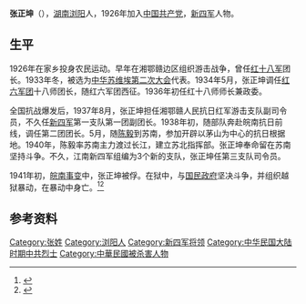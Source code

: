 {{refimprove|time=2014-06-20T10:04:25+00:00}}
{{POV|time=2014-6-20}}
'''张正坤'''（{{bd|1898年||1941年|catIdx=Z张}}），[[湖南|湖南]][[浏阳|浏阳]]人，1926年加入[[中国共产党|中国共产党]]，[[新四军|新四军]]人物。

==生平==
1926年在家乡投身农民运动。早年在湘鄂赣边区组织游击战争，曾任[[红十八军|红十八军]]团长。1933年冬，被选为[[中华苏维埃第二次大会|中华苏维埃第二次大会]]代表。1934年5月，张正坤调任[[红六军团|红六军团]]十八师团长，随红六军团西征。1936年初任红十八师师长兼政委。

全国抗战爆发后，1937年8月，张正坤担任湘鄂赣人民抗日红军游击支队副司令员，不久任[[新四军|新四军]]第一支队第一团副团长。1938年初，随部队奔赴皖南抗日前线，调任第二团团长。5月，随[[陈毅|陈毅]]到苏南，参加开辟以茅山为中心的抗日根据地。1940年，陈毅率苏南主力渡过长江，建立苏北指挥部。张正坤奉命留在苏南坚持斗争。不久，江南新四军组编为3个新的支队，张正坤任第三支队司令员。

1941年初，[[皖南事变|皖南事变]]中，张正坤被俘。在狱中，与[[国民政府|国民政府]]坚决斗争，并组织越狱暴动，在暴动中身亡。<ref>{{Cite web |url=http://agzy.youth.cn/xzzh/yinglie/200912/t20091209_1105260.htm |title=张正坤  |access-date=2014-06-20 |archive-date=2017-09-20 |archive-url=https://web.archive.org/web/20170920131641/http://agzy.youth.cn/xzzh/yinglie/200912/t20091209_1105260.htm }}</ref><ref>{{Cite web |url=http://dangshi.people.com.cn/GB/144964/145156/4525254.html |title=浴血奋战为革命——张正坤 |access-date=2014-06-20 |archive-date=2016-03-04 |archive-url=https://web.archive.org/web/20160304090554/http://dangshi.people.com.cn/GB/144964/145156/4525254.html }}</ref>

==参考资料==
<references/>

{{DEFAULTSORT:Z}}
[[Category:张姓|Category:张姓]]
[[Category:浏阳人|Category:浏阳人]]
[[Category:新四军将领|Category:新四军将领]]
[[Category:中华民国大陆时期中共烈士|Category:中华民国大陆时期中共烈士]]
[[Category:中華民國被杀害人物|Category:中華民國被杀害人物]]